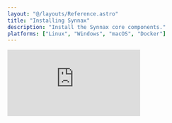 ```yaml
---
layout: "@/layouts/Reference.astro"
title: "Installing Synnax"
description: "Install the Synnax core components."
platforms: ["Linux", "Windows", "macOS", "Docker"]
---
```





<iframe
  className="yt-video"
  src="https://www.youtube.com/embed/PYlPwOoucCY?si=F7Ko9i-JhPtC3E5L"
  title="YouTube video player"
  frameborder="0"
  allow="accelerometer; autoplay; clipboard-write; encrypted-media; gyroscope; picture-in-picture; web-share"
  referrerpolicy="strict-origin-when-cross-origin"
  allowfullscreen
/>

The first step to getting started with Synnax is to install two key components: the
[Console](/reference/console/get-started) and [Core](/reference/core/quick-start).

<Divider.Divider x />

## Install the Synnax Console

The Synnax Console is our primary user interface for interacting with a Synnax
deployment. We can set up visualizations to observe data, integrate and configure data
acquisition devices, and manually control actuators on our system. Here's the link to
download the latest version of the Console for your OS:

<br />
<br />
<Flex.Box direction="y" justify="center" align="center">
  <Console.DownloadButton client:load />
</Flex.Box>
<br />
<br />

After downloading and running the installer, you'll see a splash screen that looks like
this:

<Image id="console/get-started/window" client:only="react" />

### Plotting Demo Data

To make sure everything is working correctly, we'll plot some live data. Our team has a
demo Core running in the cloud that we can connect to. Head to the Core dropdown in the
top-right corner, and select the Core named `Demo`.

<Video client:only="react" id="console/clusters/switch" />

You'll see the connection status badge on the right turn blue, indicating that the
connection is healthy.

Next, click on the workspace selector in the top-left corner of the screen. This will
open a dropdown menu where we can select the workspace we want to use. Choose the "Demo"
workspace. You'll see the Console automatically re-configure its layout to match the
workspace, and a new plot will appear with a live stream of data.

<Divider.Divider x />

## Installing the Core

Now that the Console is up and running, we'll install our own Synnax Core locally. The
Core is the heart of every Synnax deployment. It's where all sensor and actuator data is
stored, and it serves as a central hub where all of our devices, Consoles, and control
sequences will communicate.

<Platform.Tabs client:only="react">

<Fragment slot="Docker">

### Using Docker

<Note.Note variant="error">
  A Synnax Core within a container has an isolated runtime, which means that it's not
  currently able to access devices attached to the host machine. If you're interested in
  connecting data acquisition devices using the embedded Synnax Driver, we recommend
  installing Synnax directly on the host OS using one of the other installation methods.
</Note.Note>

The simplest way to start a Core is by using the `synnaxlabs/synnax` Docker image:

```bash
docker run -p 9090:9090 synnaxlabs/synnax --listen=localhost:9090 --mem --insecure
```

This will pull the latest version of Synnax from Docker Hub and start a Core with the
following parameters:

`-p 9090:9090` - This maps port 9090 on the host to port 9090 in the container. This
allows access to the Synnax Core from the host machine.

`--listen=localhost:9090` - This sets the address that the Core will listen on. This is
the reachable address of the Core.

`--mem` - Tells the Core to store all data in memory, which is useful for learning and
development.

`--insecure` - Tells the Core to run without TLS.

If you're interested in more details on these flags, see the
[CLI Reference](/reference/core/cli-reference).

To stop the Core, simply press `Ctrl+C` in the terminal.

</Fragment>

<Fragment slot="Linux">

### Using Linux

To start a Core on Linux, first download the latest Synnax binary by running:

<SynnaxDownloadURL os="linux" />

Then, move the binary to `/usr/local/bin`:

<SynnaxMoveCommand os="linux" />

Next, give execution permissions to the binary:

```bash
chmod +x /usr/local/bin/synnax
```

<Note.Note variant="info">
  You'll need to make sure that `/usr/local/bin` is in your `PATH` environment variable.
  You can do this temporarily by running `export PATH=$PATH:/usr/local/bin`.
</Note.Note>

Finally, start the Core:

```bash
synnax start --listen=localhost:9090 --mem --insecure
```

This will start a Core with the following parameters:

`--listen=localhost:9090` - This sets the address that the Core will listen on. This is
the reachable address of the Core.

`--mem` - Tells the Core to store all data in memory, which is useful for learning and
development.

`--insecure` - Tells the Core to run without TLS.

If you're interested in more details on these flags, see the
[CLI Reference](/reference/core/cli-reference).

To stop the Core, simply press `Ctrl+C` in the terminal.

</Fragment>

<Fragment slot="macOS">

### Using macOS

To start a Core on macOS, first download the latest Synnax binary by running:

<SynnaxDownloadURL os="macos" />

Next, move the binary to `usr/local/bin`:

<SynnaxMoveCommand os="macos" />

Then, give execution permissions to the binary:

```bash
chmod +x /usr/local/bin/synnax
```

<Note.Note variant="info">
  You'll need to make sure that `/usr/local/bin` is in your `PATH` environment variable.
  You can do this temporarily by running `export PATH=$PATH:/usr/local/bin`.
</Note.Note>

Finally, start the Core:

```bash
synnax start --listen=localhost:9090 --mem --insecure
```

This will start a Core with the following parameters:

`--listen=localhost:9090` - This sets the address that the Core will listen on. This is
the reachable address of the Core.

`--mem` - Tells the Core to store all data in memory, which is useful for learning and
development.

`--insecure` - Tells the Core to run without TLS.

If you're interested in more details on these flags, see the
[CLI Reference](/reference/core/cli-reference).

To stop the Core, simply press `Ctrl+C` in the terminal.

</Fragment>

<Fragment slot="Windows">

### Using Windows

To install the Synnax Core on Windows, download and run the latest Synnax installer.

<br />
<br />
<Flex.Box direction="y" justify="center" align="center">
  <WindowsDownloadButton />
  <small>
    Releases for other operating systems and older versions can be found on the
    <a href="https://github.com/synnaxlabs/synnax/releases"> releases page</a>.
  </small>
</Flex.Box>
<br />
<br />

To start the Core, run this:

```powershell
synnax start --listen=localhost:9090 --mem --insecure
```

This will start a Core with the following parameters:

`--listen=localhost:9090` - This sets the address that the Core will listen on. This is
the reachable address of the Core.

`--mem` - Tells the Core to store all data in memory, which is useful for learning and
development.

`--insecure` - Tells the Core to run without TLS.

If you're interested in more details on these flags, see the
[CLI Reference](/reference/core/cli-reference).

To stop the Core, simply press `Ctrl+C` in the terminal.

</Fragment>

</Platform.Tabs>

### Connecting the Console to the Core

Now that we have a Core running, we'll disconnect the Console from the demo Core and
connect it to our own. We've pre-populated the Console with a connection for the default
admin user on a local Core. To connect, head to the Core dropdown in the top-right
corner of the Console and select the Core named `Local`.

<Video client:only="react" id="console/clusters/switch" />

Again, you'll see the connection status badge on the right turn blue, indicating that
the connection is healthy. If you've changed the username or password, or removed the
connection, you'll need to re-add it. Here are the connection details:

<table>
  <tr>
    <th>Host</th>
    <td>localhost</td>
  </tr>
  <tr>
    <th>Port</th>
    <td>9090</td>
  </tr>
  <tr>
    <th>Username</th>
    <td>synnax</td>
  </tr>
  <tr>
    <th>Password</th>
    <td>seldon</td>
  </tr>
  <tr>
    <th>Secure</th>
    <td>false</td>
  </tr>
</table>

<Divider.Divider x />

## Next Steps

Now that we have a local Core running, it's time to start acquiring data from a device.
Check out the [Synnax Driver](/reference/device-drivers/get-started) to start
integrating your own hardware.
